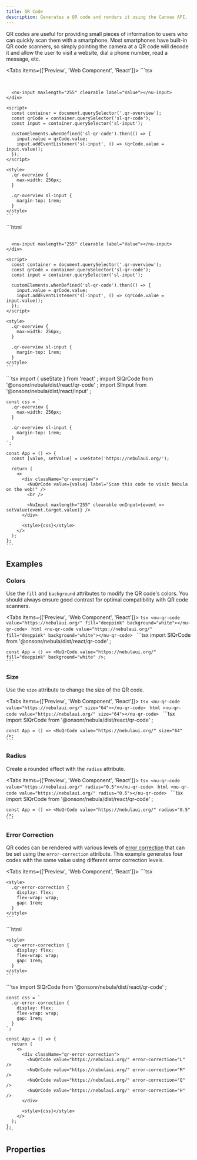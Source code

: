 ```yaml
---
title: QR Code
description: Generates a QR code and renders it using the Canvas API.
---
```



QR codes are useful for providing small pieces of information to users who can quickly scan them with a smartphone. Most smartphones have built-in QR code scanners, so simply pointing the camera at a QR code will decode it and allow the user to visit a website, dial a phone number, read a message, etc.

<Tabs items={['Preview', 'Web Component', 'React']}>
  <Tab value="Preview">
    ```tsx
    <div class="qr-overview">
      <nu-qr-code value="https://nebulaui.org/" label="Scan this code to visit Nebula on the web!"></nu-qr-code>
      <br />
    
      <nu-input maxlength="255" clearable label="Value"></nu-input>
    </div>
    
    <script>
      const container = document.querySelector('.qr-overview');
      const qrCode = container.querySelector('sl-qr-code');
      const input = container.querySelector('sl-input');
    
      customElements.whenDefined('sl-qr-code').then(() => {
        input.value = qrCode.value;
        input.addEventListener('sl-input', () => (qrCode.value = input.value));
      });
    </script>
    
    <style>
      .qr-overview {
        max-width: 256px;
      }
    
      .qr-overview sl-input {
        margin-top: 1rem;
      }
    </style>
    ```
  </Tab>
  <Tab value="Web Component">
    ```html
    <div class="qr-overview">
      <nu-qr-code value="https://nebulaui.org/" label="Scan this code to visit Nebula on the web!"></nu-qr-code>
      <br />
    
      <nu-input maxlength="255" clearable label="Value"></nu-input>
    </div>
    
    <script>
      const container = document.querySelector('.qr-overview');
      const qrCode = container.querySelector('sl-qr-code');
      const input = container.querySelector('sl-input');
    
      customElements.whenDefined('sl-qr-code').then(() => {
        input.value = qrCode.value;
        input.addEventListener('sl-input', () => (qrCode.value = input.value));
      });
    </script>
    
    <style>
      .qr-overview {
        max-width: 256px;
      }
    
      .qr-overview sl-input {
        margin-top: 1rem;
      }
    </style>
    ```
  </Tab>
  <Tab value="React">
    ```tsx
    import { useState } from 'react'
    ;
    import SlQrCode from '@onsonr/nebula/dist/react/qr-code'
    ;
    import SlInput from '@onsonr/nebula/dist/react/input'
    ;
    
    const css = `
      .qr-overview {
        max-width: 256px;
      }
    
      .qr-overview sl-input {
        margin-top: 1rem;
      }
    `;
    
    const App = () => {
      const [value, setValue] = useState('https://nebulaui.org/');
    
      return (
        <>
          <div className="qr-overview">
            <NuQrCode value={value} label="Scan this code to visit Nebula on the web!" />
            <br />
    
            <NuInput maxlength="255" clearable onInput={event => setValue(event.target.value)} />
          </div>
    
          <style>{css}</style>
        </>
      );
    };
    ```
  </Tab>
</Tabs>

## Examples

### Colors

Use the `fill` and `background` attributes to modify the QR code's colors. You should always ensure good contrast for optimal compatibility with QR code scanners.

<Tabs items={['Preview', 'Web Component', 'React']}>
  <Tab value="Preview">
    ```tsx
    <nu-qr-code value="https://nebulaui.org/" fill="deeppink" background="white"></nu-qr-code>
    ```
  </Tab>
  <Tab value="Web Component">
    ```html
    <nu-qr-code value="https://nebulaui.org/" fill="deeppink" background="white"></nu-qr-code>
    ```
  </Tab>
  <Tab value="React">
    ```tsx
    import SlQrCode from '@onsonr/nebula/dist/react/qr-code'
    ;
    
    const App = () => <NuQrCode value="https://nebulaui.org/" fill="deeppink" background="white" />;
    ```
  </Tab>
</Tabs>

### Size

Use the `size` attribute to change the size of the QR code.

<Tabs items={['Preview', 'Web Component', 'React']}>
  <Tab value="Preview">
    ```tsx
    <nu-qr-code value="https://nebulaui.org/" size="64"></nu-qr-code>
    ```
  </Tab>
  <Tab value="Web Component">
    ```html
    <nu-qr-code value="https://nebulaui.org/" size="64"></nu-qr-code>
    ```
  </Tab>
  <Tab value="React">
    ```tsx
    import SlQrCode from '@onsonr/nebula/dist/react/qr-code'
    ;
    
    const App = () => <NuQrCode value="https://nebulaui.org/" size="64" />;
    ```
  </Tab>
</Tabs>

### Radius

Create a rounded effect with the `radius` attribute.

<Tabs items={['Preview', 'Web Component', 'React']}>
  <Tab value="Preview">
    ```tsx
    <nu-qr-code value="https://nebulaui.org/" radius="0.5"></nu-qr-code>
    ```
  </Tab>
  <Tab value="Web Component">
    ```html
    <nu-qr-code value="https://nebulaui.org/" radius="0.5"></nu-qr-code>
    ```
  </Tab>
  <Tab value="React">
    ```tsx
    import SlQrCode from '@onsonr/nebula/dist/react/qr-code'
    ;
    
    const App = () => <NuQrCode value="https://nebulaui.org/" radius="0.5" />;
    ```
  </Tab>
</Tabs>

### Error Correction

QR codes can be rendered with various levels of [error correction](https://www.qrcode.com/en/about/error_correction.html) that can be set using the `error-correction` attribute. This example generates four codes with the same value using different error correction levels.

<Tabs items={['Preview', 'Web Component', 'React']}>
  <Tab value="Preview">
    ```tsx
    <div class="qr-error-correction">
      <nu-qr-code value="https://nebulaui.org/" error-correction="L"></nu-qr-code>
      <nu-qr-code value="https://nebulaui.org/" error-correction="M"></nu-qr-code>
      <nu-qr-code value="https://nebulaui.org/" error-correction="Q"></nu-qr-code>
      <nu-qr-code value="https://nebulaui.org/" error-correction="H"></nu-qr-code>
    </div>
    
    <style>
      .qr-error-correction {
        display: flex;
        flex-wrap: wrap;
        gap: 1rem;
      }
    </style>
    ```
  </Tab>
  <Tab value="Web Component">
    ```html
    <div class="qr-error-correction">
      <nu-qr-code value="https://nebulaui.org/" error-correction="L"></nu-qr-code>
      <nu-qr-code value="https://nebulaui.org/" error-correction="M"></nu-qr-code>
      <nu-qr-code value="https://nebulaui.org/" error-correction="Q"></nu-qr-code>
      <nu-qr-code value="https://nebulaui.org/" error-correction="H"></nu-qr-code>
    </div>
    
    <style>
      .qr-error-correction {
        display: flex;
        flex-wrap: wrap;
        gap: 1rem;
      }
    </style>
    ```
  </Tab>
  <Tab value="React">
    ```tsx
    import SlQrCode from '@onsonr/nebula/dist/react/qr-code'
    ;
    
    const css = `
      .qr-error-correction {
        display: flex;
        flex-wrap: wrap;
        gap: 1rem;
      }
    `;
    
    const App = () => {
      return (
        <>
          <div className="qr-error-correction">
            <NuQrCode value="https://nebulaui.org/" error-correction="L" />
            <NuQrCode value="https://nebulaui.org/" error-correction="M" />
            <NuQrCode value="https://nebulaui.org/" error-correction="Q" />
            <NuQrCode value="https://nebulaui.org/" error-correction="H" />
          </div>
    
          <style>{css}</style>
        </>
      );
    };
    ```
  </Tab>
</Tabs>

## Properties

<AutoTypeTable path="./src/components/qr-code/qr-code.component.ts" name="NuQrCode" />


